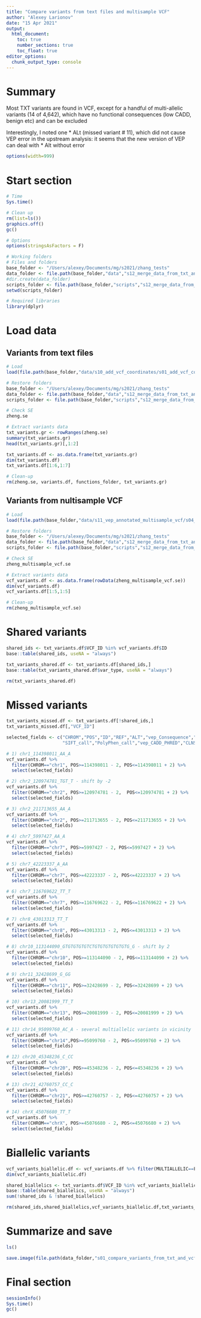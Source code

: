 ```yaml
---
title: "Compare variants from text files and multisample VCF"
author: "Alexey Larionov"
date: "15 Apr 2021"
output:
  html_document:
    toc: true
    number_sections: true
    toc_float: true
editor_options:
  chunk_output_type: console
---
```


# Summary

Most TXT variants are found in VCF, except for a handful of multi-allelic variants (14 of 4,642), which have no functional consequences (low CADD, benign etc) and can be excluded  

Interestingly, I noted one * ALt (missed variant # 11), which did not cause VEP error in the upstream analysis: it seems that the new version of VEP can deal with * Alt without error  

<style>
pre{
  overflow-x: auto;
}
pre code{
  word-wrap: normal;
  white-space: pre;
}
</style>

```r
options(width=999)
```

# Start section

```r

# Time
Sys.time()

# Clean up
rm(list=ls())
graphics.off()
gc()

# Options
options(stringsAsFactors = F)

# Working folders
# Files and folders
base_folder <- "/Users/alexey/Documents/mg/s2021/zhang_tests"
data_folder <- file.path(base_folder,"data","s12_merge_data_from_txt_and_vcf")
#dir.create(data_folder)
scripts_folder <- file.path(base_folder,"scripts","s12_merge_data_from_txt_and_vcf")
setwd(scripts_folder)

# Required libraries
library(dplyr)

```

# Load data

## Variants from text files

```r

# Load
load(file.path(base_folder,"data/s10_add_vcf_coordinates/s01_add_vcf_coordinates.RData"))

# Restore folders
base_folder <- "/Users/alexey/Documents/mg/s2021/zhang_tests"
data_folder <- file.path(base_folder,"data","s12_merge_data_from_txt_and_vcf")
scripts_folder <- file.path(base_folder,"scripts","s12_merge_data_from_txt_and_vcf")

# Check SE
zheng.se

# Extract variants data
txt_variants.gr <- rowRanges(zheng.se)
summary(txt_variants.gr)
head(txt_variants.gr)[,1:2]

txt_variants.df <- as.data.frame(txt_variants.gr)
dim(txt_variants.df)
txt_variants.df[1:6,1:7]

# Clean-up
rm(zheng.se, variants.df, functions_folder, txt_variants.gr)

```

## Variants from nultisample VCF

```r

# Load
load(file.path(base_folder,"data/s11_vep_annotated_multisample_vcf/s04_make_se.RData"))

# Restore folders
base_folder <- "/Users/alexey/Documents/mg/s2021/zhang_tests"
data_folder <- file.path(base_folder,"data","s12_merge_data_from_txt_and_vcf")
scripts_folder <- file.path(base_folder,"scripts","s12_merge_data_from_txt_and_vcf")

# Check SE
zheng_multisample_vcf.se

# Extract variants data
vcf_variants.df <- as.data.frame(rowData(zheng_multisample_vcf.se))
dim(vcf_variants.df)
vcf_variants.df[1:5,1:5]

# Clean-up
rm(zheng_multisample_vcf.se)

```

# Shared variants

```r

shared_ids <- txt_variants.df$VCF_ID %in% vcf_variants.df$ID
base::table(shared_ids, useNA = "always")

txt_variants_shared.df <- txt_variants.df[shared_ids,]
base::table(txt_variants_shared.df$var_type, useNA = "always")

rm(txt_variants_shared.df)

```

# Missed variants

```r

txt_variants_missed.df <- txt_variants.df[!shared_ids,]
txt_variants_missed.df[,"VCF_ID"]

selected_fields <- c("CHROM","POS","ID","REF","ALT","vep_Consequence","vep_MAX_AF",
                     "SIFT_call","PolyPhen_call","vep_CADD_PHRED","CLNSIG")

# 1) chr1_114398011_AA_A
vcf_variants.df %>% 
  filter(CHROM=="chr1", POS>=114398011 - 2, POS<=114398011 + 2) %>% 
  select(selected_fields)

# 2) chr2_120974781_TGT_T - shift by -2
vcf_variants.df %>% 
  filter(CHROM=="chr2", POS>=120974781 - 2,  POS<=120974781 + 2) %>% 
  select(selected_fields)

# 3) chr2_211713655_AA_A
vcf_variants.df %>% 
  filter(CHROM=="chr2", POS>=211713655 - 2, POS<=211713655 + 2) %>% 
  select(selected_fields)

# 4) chr7_5997427_AA_A
vcf_variants.df %>% 
  filter(CHROM=="chr7", POS>=5997427 - 2, POS<=5997427 + 2) %>% 
  select(selected_fields)

# 5) chr7_42223337_A_AA
vcf_variants.df %>% 
  filter(CHROM=="chr7", POS>=42223337 - 2, POS<=42223337 + 2) %>% 
  select(selected_fields)

# 6) chr7_116769622_TT_T
vcf_variants.df %>% 
  filter(CHROM=="chr7", POS>=116769622 - 2, POS<=116769622 + 2) %>% 
  select(selected_fields)

# 7) chr8_43013313_TT_T
vcf_variants.df %>% 
  filter(CHROM=="chr8", POS>=43013313 - 2, POS<=43013313 + 2) %>% 
  select(selected_fields)

# 8) chr10_113144090_GTGTGTGTGTCTGTGTGTGTGTGTG_G - shift by 2
vcf_variants.df %>% 
  filter(CHROM=="chr10", POS>=113144090 - 2, POS<=113144090 + 2) %>% 
  select(selected_fields)

# 9) chr11_32428699_G_GG
vcf_variants.df %>% 
  filter(CHROM=="chr11", POS>=32428699 - 2, POS<=32428699 + 2) %>% 
  select(selected_fields)

# 10) chr13_20081999_TT_T
vcf_variants.df %>% 
  filter(CHROM=="chr13", POS>=20081999 - 2, POS<=20081999 + 2) %>% 
  select(selected_fields)

# 11) chr14_95099760_AC_A - several multiallelic variants in vicinity
vcf_variants.df %>% 
  filter(CHROM=="chr14",POS>=95099760 - 2, POS<=95099760 + 2) %>% 
  select(selected_fields)

# 12) chr20_45348236_C_CC
vcf_variants.df %>% 
  filter(CHROM=="chr20", POS>=45348236 - 2, POS<=45348236 + 2) %>% 
  select(selected_fields)

# 13) chr21_42760757_CC_C
vcf_variants.df %>% 
  filter(CHROM=="chr21", POS>=42760757 - 2, POS<=42760757 + 2) %>% 
  select(selected_fields)

# 14) chrX_45076680_TT_T
vcf_variants.df %>% 
  filter(CHROM=="chrX", POS>=45076680 - 2, POS<=45076680 + 2) %>% 
  select(selected_fields)

```

# Biallelic variants

```r

vcf_variants_biallelic.df <- vcf_variants.df %>% filter(MULTIALLELIC==F)
dim(vcf_variants_biallelic.df)

shared_biallelics <- txt_variants.df$VCF_ID %in% vcf_variants_biallelic.df$ID
base::table(shared_biallelics, useNA = "always")
sum(!shared_ids & !shared_biallelics)

rm(shared_ids,shared_biallelics,vcf_variants_biallelic.df,txt_variants_missed.df)

```

# Summarize and save

```r

ls()

save.image(file.path(data_folder,"s01_compare_variants_from_txt_and_vcf.RData"))

```

# Final section

```r

sessionInfo()
Sys.time()
gc()

```